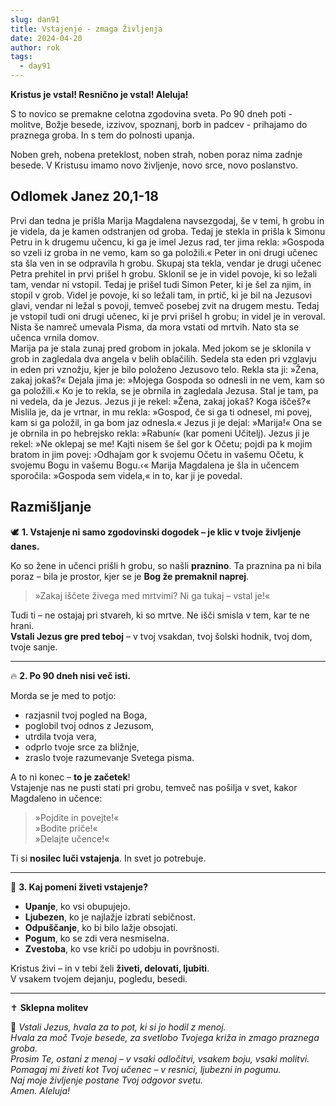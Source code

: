 ```yaml
---
slug: dan91
title: Vstajenje - zmaga Življenja
date: 2024-04-20
author: rok
tags:
  - day91
---
```


**Kristus je vstal! Resnično je vstal! Aleluja!**

S to novico se premakne celotna zgodovina sveta. Po 90 dneh poti - molitve, Božje besede, izzivov, spoznanj, borb in padcev - prihajamo do praznega groba. In s tem do polnosti upanja.

Noben greh, nobena preteklost, noben strah, noben poraz nima zadnje besede. V Kristusu imamo novo življenje, novo srce, novo poslanstvo.

## Odlomek Janez 20,1-18

Prvi dan tedna je prišla Marija Magdalena navsezgodaj, še v temi, h grobu in je videla, da je kamen odstranjen od groba. Tedaj je stekla in prišla k Simonu Petru in k drugemu učencu, ki ga je imel Jezus rad, ter jima rekla: »Gospoda so vzeli iz groba in ne vemo, kam so ga položili.« Peter in oni drugi učenec sta šla ven in se odpravila h grobu. Skupaj sta tekla, vendar je drugi učenec Petra prehitel in prvi prišel h grobu. Sklonil se je in videl povoje, ki so ležali tam, vendar ni vstopil. Tedaj je prišel tudi Simon Peter, ki je šel za njim, in stopil v grob. Videl je povoje, ki so ležali tam, in prtič, ki je bil na Jezusovi glavi, vendar ni ležal s povoji, temveč posebej zvit na drugem mestu. Tedaj je vstopil tudi oni drugi učenec, ki je prvi prišel h grobu; in videl je in veroval. Nista še namreč umevala Pisma, da mora vstati od mrtvih. Nato sta se učenca vrnila domov.  
Marija pa je stala zunaj pred grobom in jokala. Med jokom se je sklonila v grob in zagledala dva angela v belih oblačilih. Sedela sta eden pri vzglavju in eden pri vznožju, kjer je bilo položeno Jezusovo telo. Rekla sta ji: »Žena, zakaj jokaš?« Dejala jima je: »Mojega Gospoda so odnesli in ne vem, kam so ga položili.« Ko je to rekla, se je obrnila in zagledala Jezusa. Stal je tam, pa ni vedela, da je Jezus. Jezus ji je rekel: »Žena, zakaj jokaš? Koga iščeš?« Mislila je, da je vrtnar, in mu rekla: »Gospod, če si ga ti odnesel, mi povej, kam si ga položil, in ga bom jaz odnesla.« Jezus ji je dejal: »Marija!« Ona se je obrnila in po hebrejsko rekla: »Rabuní« (kar pomeni Učitelj). Jezus ji je rekel: »Ne oklepaj se me! Kajti nisem še šel gor k Očetu; pojdi pa k mojim bratom in jim povej: ›Odhajam gor k svojemu Očetu in vašemu Očetu, k svojemu Bogu in vašemu Bogu.‹« Marija Magdalena je šla in učencem sporočila: »Gospoda sem videla,« in to, kar ji je povedal.

## Razmišljanje

🕊️ **1. Vstajenje ni samo zgodovinski dogodek – je klic v tvoje življenje danes.**

Ko so žene in učenci prišli h grobu, so našli **praznino**. Ta praznina pa ni bila poraz – bila je prostor, kjer se je **Bog že premaknil naprej**.

> »Zakaj iščete živega med mrtvimi? Ni ga tukaj – vstal je!«

Tudi ti – ne ostajaj pri stvareh, ki so mrtve. Ne išči smisla v tem, kar te ne hrani.  
**Vstali Jezus gre pred teboj** – v tvoj vsakdan, tvoj šolski hodnik, tvoj dom, tvoje sanje.

---

🔥 **2. Po 90 dneh nisi več isti.**

Morda se je med to potjo:

- razjasnil tvoj pogled na Boga,
- poglobil tvoj odnos z Jezusom,
- utrdila tvoja vera,
- odprlo tvoje srce za bližnje,
- zraslo tvoje razumevanje Svetega pisma.

A to ni konec – **to je začetek**!  
Vstajenje nas ne pusti stati pri grobu, temveč nas pošilja v svet, kakor Magdaleno in učence:

> »Pojdite in povejte!«  
> »Bodite priče!«  
> »Delajte učence!«

Ti si **nosilec luči vstajenja**. In svet jo potrebuje.

---

🌿 **3. Kaj pomeni živeti vstajenje?**

- **Upanje**, ko vsi obupujejo.
- **Ljubezen**, ko je najlažje izbrati sebičnost.
- **Odpuščanje**, ko bi bilo lažje obsojati.
- **Pogum**, ko se zdi vera nesmiselna.
- **Zvestoba**, ko vse kriči po udobju in površnosti.

Kristus živi – in v tebi želi **živeti, delovati, ljubiti**.  
V vsakem tvojem dejanju, pogledu, besedi.

---

✝️ **Sklepna molitev**

🙏 _Vstali Jezus, hvala za to pot, ki si jo hodil z menoj.  
Hvala za moč Tvoje besede, za svetlobo Tvojega križa in zmago praznega groba.  
Prosim Te, ostani z menoj – v vsaki odločitvi, vsakem boju, vsaki molitvi.  
Pomagaj mi živeti kot Tvoj učenec – v resnici, ljubezni in pogumu.  
Naj moje življenje postane Tvoj odgovor svetu.  
Amen. Aleluja!_
